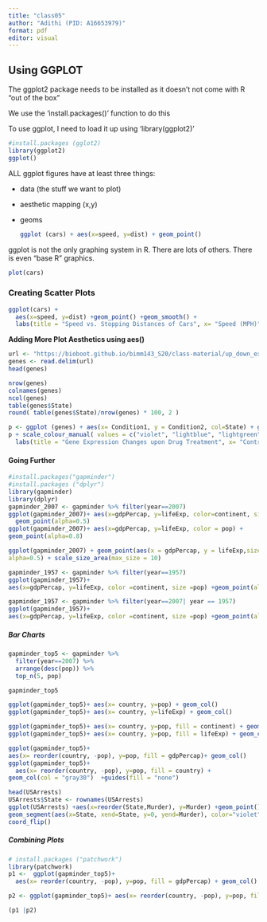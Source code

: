 ```yaml
---
title: "class05"
author: "Adithi (PID: A16653979)"
format: pdf
editor: visual
---
```


## Using GGPLOT

The ggplot2 package needs to be installed as it doesn't not come with R "out of the box"

We use the 'install.packages()' function to do this

To use ggplot, I need to load it up using 'library(ggplot2)'

```r
#install.packages (gglot2)
library(ggplot2) 
ggplot()

```

ALL ggplot figures have at least three things:

-   data (the stuff we want to plot)

-   aesthetic mapping (x,y)

-   geoms

    ```r
    ggplot (cars) + aes(x=speed, y=dist) + geom_point()
    ```

ggplot is not the only graphing system in R. There are lots of others. There is even "base R" graphics.

```r
plot(cars)
```

### **Creating Scatter Plots**

```r
ggplot(cars) + 
  aes(x=speed, y=dist) +geom_point() +geom_smooth() +
  labs(title = "Speed vs. Stopping Distances of Cars", x= "Speed (MPH)", y = "Stopping Distance (ft))", caption = "Dataset: 'cars'")+ theme_bw()

```

**Adding More Plot Aesthetics using aes()**

```r
url <- "https://bioboot.github.io/bimm143_S20/class-material/up_down_expression.txt" 
genes <- read.delim(url) 
head(genes)
```

```r
nrow(genes) 
colnames(genes) 
ncol(genes) 
table(genes$State) 
round( table(genes$State)/nrow(genes) * 100, 2 )
```

```r
p <- ggplot (genes) + aes(x= Condition1, y = Condition2, col=State) + geom_point() 
p + scale_colour_manual( values = c("violet", "lightblue", "lightgreen"))+ 
  labs(title = "Gene Expression Changes upon Drug Treatment", x= "Control (No Drug)", y= "Drug Treatment")
```

#### **Going Further**

```r
#install.packages("gapminder") 
#install.packages ("dplyr")
library(gapminder) 
library(dplyr) 
gapminder_2007 <- gapminder %>% filter(year==2007) 
ggplot(gapminder_2007)+ aes(x=gdpPercap, y=lifeExp, color=continent, size = pop)+
  geom_point(alpha=0.5) 
ggplot(gapminder_2007)+ aes(x=gdpPercap, y=lifeExp, color = pop) +
geom_point(alpha=0.8) 

```

```r
ggplot(gapminder_2007) + geom_point(aes(x = gdpPercap, y = lifeExp,size = pop),
alpha=0.5) + scale_size_area(max_size = 10)
```

```r
gapminder_1957 <- gapminder %>% filter(year==1957) 
ggplot(gapminder_1957)+ 
aes(x=gdpPercap, y=lifeExp, color =continent, size =pop) +geom_point(alpha=0.7) + scale_size_area(max_size =15)
```

```r
gapminder_1957 <- gapminder %>% filter(year==2007| year == 1957) 
ggplot(gapminder_1957)+ 
aes(x=gdpPercap, y=lifeExp, color =continent, size =pop) +geom_point(alpha=0.7)+ scale_size_area(max_size =15) +facet_wrap(~year)
```

##### Bar Charts

```r
gapminder_top5 <- gapminder %>% 
  filter(year==2007) %>% 
  arrange(desc(pop)) %>% 
  top_n(5, pop)

gapminder_top5
```

```r
ggplot(gapminder_top5)+ aes(x= country, y=pop) + geom_col() 
ggplot(gapminder_top5)+ aes(x= country, y=lifeExp) + geom_col()
```

```r
ggplot(gapminder_top5)+ aes(x= country, y=pop, fill = continent) + geom_col()  
ggplot(gapminder_top5)+ aes(x= country, y=pop, fill = lifeExp) + geom_col() 
```

```r
ggplot(gapminder_top5)+ 
aes(x= reorder(country, -pop), y=pop, fill = gdpPercap)+ geom_col()  
ggplot(gapminder_top5)+ 
  aes(x= reorder(country, -pop), y=pop, fill = country) +
geom_col(col = "gray30")  +guides(fill = "none")

```

```r
head(USArrests) 
USArrests$State <- rownames(USArrests) 
ggplot(USArrests) +aes(x=reorder(State,Murder), y=Murder) +geom_point() +
geom_segment(aes(x=State, xend=State, y=0, yend=Murder), color="violet")+
coord_flip()
```

##### Combining Plots

```r
# install.packages ("patchwork")
library(patchwork) 
p1 <-  ggplot(gapminder_top5)+ 
  aes(x= reorder(country, -pop), y=pop, fill = gdpPercap) + geom_col()   

p2 <- ggplot(gapminder_top5)+ aes(x= reorder(country, -pop), y=pop, fill = country) + geom_col(col = "gray30")  + guides(fill = "none")

(p1 |p2)
```
